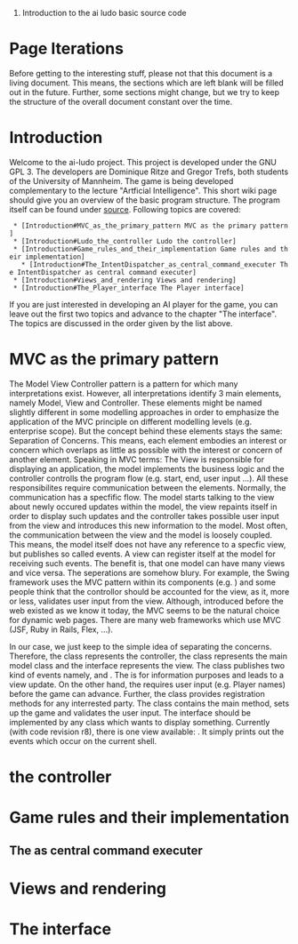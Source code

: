 # Introduction to the ai ludo basic source code

= Page Iterations =

Before getting to the interesting stuff, please not that this document is a living document. This means, the sections which are left blank will be filled out in the future. Further, some sections might change, but we try to keep the structure of the overall document constant over the time. 

= Introduction =

Welcome to the ai-ludo project. This project is developed under the GNU GPL 3. The developers are Dominique Ritze and Gregor Trefs, both students of the University of Mannheim. The game is being developed complementary to the lecture "Artficial Intelligence". This short wiki page should give you an overview of the basic program structure. The program itself can be found under [http://code.google.com/p/ai-ludo/source/checkout source]. Following topics are covered:

  * [Introduction#MVC_as_the_primary_pattern MVC as the primary pattern]
  * [Introduction#Ludo_the_controller Ludo the controller]
  * [Introduction#Game_rules_and_their_implementation Game rules and their implementation]
    * [Introduction#The_IntentDispatcher_as_central_command_executer The IntentDispatcher as central command executer]
  * [Introduction#Views_and_rendering Views and rendering]
  * [Introduction#The_Player_interface The Player interface]

If you are just interested in developing an AI player for the game, you can leave out the first two topics and advance to the chapter "The {{{Player}}} interface". The topics are discussed in the order given by the list above.


=MVC as the primary pattern=
The Model View Controller pattern is a pattern for which many interpretations exist. However, all interpretations identify 3 main elements, namely Model, View and Controller. These elements might be named slightly different in some modelling approaches in order to emphasize the application of the MVC principle on different modelling levels (e.g. enterprise scope). But the concept behind these elements stays the same: Separation of Concerns. This means, each element embodies an interest or concern which overlaps as little as possible with the interest or concern of another element. Speaking in MVC terms: The View is responsible for displaying an application, the model implements the business logic and the controller controlls the program flow (e.g. start, end, user input ...). All these responsibilites require communication between the elements. Normally, the communication has a specfific flow. The model starts talking to the view about newly occured updates within the model, the view repaints itself in order to display such updates and the controller takes possible user input from the view and introduces this new information to the model. Most often, the communication between the view and the model is loosely coupled. This means, the model itself does not have any reference to a specfic view, but publishes so called events. A view can register itself at the model for receiving such events. The benefit is, that one model can have many views and vice versa. The seperations are somehow blury. For example, the Swing framework uses the MVC pattern within its components (e.g. {{{JButton}}}) and some people think that the controllor should be accounted for the view, as it, more or less, validates user input from the view. Although, introduced before the web existed as we know it today, the MVC seems to be the natural choice for dynamic web pages. There are many web frameworks which use MVC (JSF, Ruby in Rails, Flex, ...). 

In our case, we just keep to the simple idea of separating the concerns. Therefore,  the {{{Ludo}}} class represents the controller, the {{{Game}}} class represents the main model class and the {{{View}}} interface represents the view. The {{{Game}}} class publishes two kind of events namely, {{{NotficationEvent}}} and {{{RequestForUserInputEvent}}}. The {{{NotficationEvent}}} is for information purposes and leads to a view update. On the other hand, the {{{RequestForUserInputEvent}}} requires user input (e.g. Player names) before the game can advance. Further, the {{{Game}}} class provides registration methods for any interrested party. The {{{Ludo}}} class contains the main method, sets up the game and validates the user input. The {{{View}}} interface should be implemented by any class which wants to display something. Currently (with code revision r8), there is one view available: {{{ShellView}}}. It simply prints out the events which occur on the current shell. 
={{{Ludo}}} the controller=
=Game rules and their implementation=
==The {{{IntentDispatcher}}} as central command executer==
=Views and rendering=
=The {{{Player}}} interface=